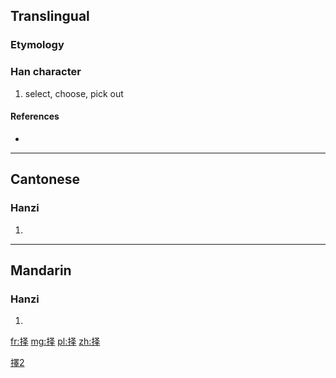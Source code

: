 {{also|擇}}
==Translingual==

===Etymology===
{{Han simp|擇|f=睪|t=又二丨}}

===Han character===
{{Han char|rn=64|rad=手|as=05|sn=8|four=|canj=手水手 (QEQ)}}

# select, choose, pick out

====References====
* {{Han ref|kx=0427.161|hdz=31862.020|uh=62E9|ud=25321}}

----

==Cantonese==

===Hanzi===
{{yue-hanzi|jyut=zaak6|y=jaak6|tra=擇}}

# {{defn|lang=yue|sort=手05}}

----

==Mandarin==

===Hanzi===
{{cmn-hanzi|tra=擇|pin=[[zé]] ([[ze2]]), [[zhái]] ([[zhai2]])|wg=tse<sup>2</sup>, chai<sup>2</sup>}}

# {{defn|lang=cmn|sort=手05}}

[[Category:CJKV characters simplified differently in Japan and China|擇2]]

[[fr:择]]
[[mg:择]]
[[pl:择]]
[[zh:择]]
